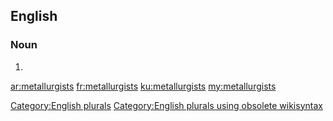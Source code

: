 ==English==

===Noun===
{{head|en}}

# {{plural of|metallurgist}}

[[Category:English plurals]][[Category:English plurals using obsolete wikisyntax]]

[[ar:metallurgists]]
[[fr:metallurgists]]
[[ku:metallurgists]]
[[my:metallurgists]]
